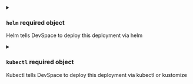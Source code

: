 


<details className="config-field" data-expandable="true">
<summary>

### `helm` <span class="config-field-required" data-required="false">required</span> <span class="config-field-type">object</span> <span class="config-field-default"></span> <span class="config-field-enum"></span>

Helm tells DevSpace to deploy this deployment via helm

</summary>

<PartialHelm />


</details>



<details className="config-field" data-expandable="true">
<summary>

### `kubectl` <span class="config-field-required" data-required="false">required</span> <span class="config-field-type">object</span> <span class="config-field-default"></span> <span class="config-field-enum"></span>

Kubectl tells DevSpace to deploy this deployment via kubectl or kustomize

</summary>

<PartialKubectl />


</details>


<PartialUpdateImageTags />


<PartialNamespace />
